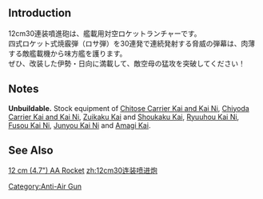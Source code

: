 {{Template:Equipmentinfo
|name = 12cm 30-tube Rocket Launcher
|id = 51
|japanesename = 12cm30連装噴進砲
|icon = {{GreenGunMG}}
|type = AA Gun
|effect = {{AA}}+8
|scrap = {{Ammo}}4, {{Steel}}2, {{Bauxite}}2
|image = <gallery type="slideshow" widths="360px" position="center" hideaddbutton="true">
Equipment51-1.png
Equipment51-2.png
Equipment51-3.png
Equipment51-4.png
</gallery>
|DD = lime
|LC = lime
|CL = lime
|CLT = lime
|CA = lime
|CAV = lime
|BB = lime
|BBV = lime
|FASTBB = lime
|AV = lime
|CVL = lime
|CV = lime
|CVB= lime
|AR = lime
|AS = lime}}

==Introduction==
12cm30連装噴進砲は、艦載用対空ロケットランチャーです。<br>
四式ロケット式焼霰弾（ロサ弾）を30連発で連続発射する脅威の弾幕は、肉薄する敵艦載機から味方艦を護ります。<br>
ぜひ、改装した伊勢・日向に満載して、敵空母の猛攻を突破してください！
==Notes==
'''Unbuildable.''' Stock equipment of [[Chitose|Chitose Carrier Kai and Kai Ni]], [[Chiyoda|Chiyoda Carrier Kai and Kai Ni]], [[Zuikaku|Zuikaku Kai]] and [[Shoukaku|Shoukaku Kai]], [[Taigei|Ryuuhou Kai Ni]], [[Fusou|Fusou Kai Ni]], [[Junyou|Junyou Kai Ni]] and [[Amagi#Upgrade|Amagi Kai]].

==See Also==
[http://www.navweaps.com/Weapons/WNJAP_12cm_AA_Rocket.htm 12 cm (4.7") AA Rocket ]
{{Equipmentlist}}
[[Category:Anti-Air Gun]]
[[zh:12cm30连装喷进炮]]